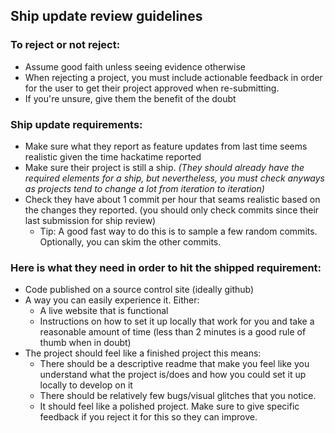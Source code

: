 ## Ship update review guidelines

### To reject or not reject:
- Assume good faith unless seeing evidence otherwise
- When rejecting a project, you must include actionable feedback in order for the user to get their project approved when re-submitting.
- If you're unsure, give them the benefit of the doubt

### Ship update requirements:
- Make sure what they report as feature updates from last time seems realistic given the time hackatime reported
- Make sure their project is still a ship. _(They should already have the required elements for a ship, but nevertheless, you must check anyways as projects tend to change a lot from iteration to iteration)_
- Check they have about 1 commit per hour that seams realistic based on the changes they reported. (you should only check commits since their last submission for ship review)
  - Tip: A good fast way to do this is to sample a few random commits. Optionally, you can skim the other commits.

### Here is what they need in order to hit the shipped requirement:
- Code published on a source control site (ideally github)
- A way you can easily experience it. Either:
  - A live website that is functional
  - Instructions on how to set it up locally that work for you and take a reasonable amount of time (less than 2 minutes is a good rule of thumb when in doubt)
- The project should feel like a finished project this means:
  - There should be a descriptive readme that make you feel like you understand what the project is/does and how you could set it up locally to develop on it
  - There should be relatively few bugs/visual glitches that you notice. 
  - It should feel like a polished project. Make sure to give specific feedback if you reject it for this so they can improve.
